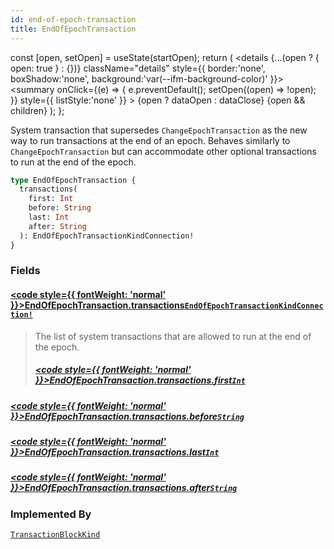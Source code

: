 ```yaml
---
id: end-of-epoch-transaction
title: EndOfEpochTransaction
---
```









  const [open, setOpen] = useState(startOpen);
  return (
    <details {...(open ? { open: true } : {})} className="details" style={{ border:'none', boxShadow:'none', background:'var(--ifm-background-color)' }}>
      <summary
        onClick={(e) => {
          e.preventDefault();
          setOpen((open) => !open);
        }}
        style={{ listStyle:'none' }}
      >
      {open ? dataOpen : dataClose}
      </summary>
      {open && children}
    </details>
  );
};








System transaction that supersedes `ChangeEpochTransaction` as the new way
to run transactions at the end of an epoch. Behaves similarly to
`ChangeEpochTransaction` but can accommodate other optional transactions to
run at the end of the epoch.


```graphql
type EndOfEpochTransaction {
  transactions(
    first: Int
    before: String
    last: Int
    after: String
  ): EndOfEpochTransactionKindConnection!
}
```




### Fields

#### [<code style={{ fontWeight: 'normal' }}>EndOfEpochTransaction.<b>transactions</b></code>](#)<Bullet />[`EndOfEpochTransactionKindConnection!`](/references/iota-api/iota-graphql/reference/types/objects/end-of-epoch-transaction-kind-connection) <Badge class="badge badge--secondary" text="non-null"/> <Badge class="badge badge--secondary" text="object"/> 
> 
> 
> The list of system transactions that are allowed to run at the end of
> the epoch.
> ##### [<code style={{ fontWeight: 'normal' }}>EndOfEpochTransaction.transactions.<b>first</b></code>](#)<Bullet />[`Int`](/references/iota-api/iota-graphql/reference/types/scalars/int) <Badge class="badge badge--secondary" text="scalar"/> 
> 
> 
> 
> 

##### [<code style={{ fontWeight: 'normal' }}>EndOfEpochTransaction.transactions.<b>before</b></code>](#)<Bullet />[`String`](/references/iota-api/iota-graphql/reference/types/scalars/string) <Badge class="badge badge--secondary" text="scalar"/> 
> 
> 
> 
> 

##### [<code style={{ fontWeight: 'normal' }}>EndOfEpochTransaction.transactions.<b>last</b></code>](#)<Bullet />[`Int`](/references/iota-api/iota-graphql/reference/types/scalars/int) <Badge class="badge badge--secondary" text="scalar"/> 
> 
> 
> 
> 

##### [<code style={{ fontWeight: 'normal' }}>EndOfEpochTransaction.transactions.<b>after</b></code>](#)<Bullet />[`String`](/references/iota-api/iota-graphql/reference/types/scalars/string) <Badge class="badge badge--secondary" text="scalar"/> 
> 
> 
> 
> 





### Implemented By

[`TransactionBlockKind`](/references/iota-api/iota-graphql/reference/types/unions/transaction-block-kind)  <Badge class="badge badge--secondary" text="union"/>

